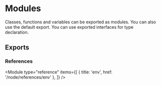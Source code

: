 
# Modules

Classes, functions and variables can be exported as modules. You can also use the default export. You can use exported interfaces for type declaration.

## Exports

### References

<Module
  type="reference"
  items={[
    { title: 'env', href: '/node/references/env' },
  ]}
/>
